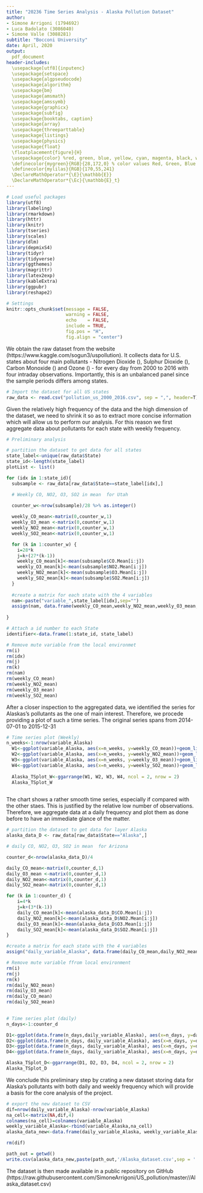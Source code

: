 ---
title: "20236 Time Series Analysis - Alaska Pollution Dataset"
author:
- Simone Arrigoni (1794692)
- Luca Badolato (3086040)
- Simone Valle (3088281)
subtitle: "Bocconi University"
date: April, 2020
output: 
  pdf_document
header-includes:
  \usepackage[utf8]{inputenc}
  \usepackage{setspace}
  \usepackage{algpseudocode}
  \usepackage{algorithm}
  \usepackage{bm}
  \usepackage{amsmath}
  \usepackage{amssymb}
  \usepackage{graphicx}
  \usepackage{subfig}
  \usepackage{booktabs, caption}
  \usepackage{array}
  \usepackage{threeparttable}
  \usepackage{listings}
  \usepackage{physics}
  \usepackage{float}
  \floatplacement{figure}{H}
  \usepackage{color} %red, green, blue, yellow, cyan, magenta, black, white
  \definecolor{mygreen}{RGB}{28,172,0} % color values Red, Green, Blue
  \definecolor{mylilas}{RGB}{170,55,241}
  \DeclareMathOperator*{\E}{\mathbb{E}}
  \DeclareMathOperator*{\Ec}{\mathbb{E}_t}
---

```{r, include=FALSE}

# Load useful packages
library(utf8)
library(labeling)
library(rmarkdown)
library(httr)
library(knitr)
library(tseries)
library(scales)
library(dlm)
library(depmixS4)
library(tidyr)
library(tidyverse)
library(ggthemes)
library(magrittr)
library(latex2exp)
library(kableExtra)
library(ggpubr)
library(reshape2)

# Settings
knitr::opts_chunk$set(message = FALSE, 
                      warning = FALSE,
                      echo    = FALSE,
                      include = TRUE,
                      fig.pos = "H",
                      fig.align = "center")
```


We obtain the raw dataset from the website \textit{Kaggle} (https://www.kaggle.com/sogun3/uspollution).
It collects data for U.S. states about four main pollutants - Nitrogen Dioxide (\textit{NO2}), Sulphur Dioxide (\textit{SO2}), Carbon Monoxide (\textit{CO}) and Ozone (\textit{O3}) - for every day from 2000 to 2016 with four intraday observations. Importantly, this is an unbalanced panel since the sample periods differs among states.

```{r echo=FALSE}
# Import the dataset for all US states
raw_data <- read.csv("pollution_us_2000_2016.csv", sep = ",", header=T)
```

Given the relatively high frequency of the data and the high dimension of the dataset, we need to shrink it so as to extract more concise information which will allow us to perform our analysis.
For this reason we first aggregate data about pollutants for each state with weekly frequency.

```{r echo=FALSE}
# Preliminary analysis

# partition the dataset to get data for all states
state_label<-unique(raw_data$State)
state_id<-length(state_label)
plotList <- list()

for (idx in 1:state_id){
  subsample <- raw_data[raw_data$State==state_label[idx],]  

  # Weekly CO, NO2, O3, SO2 in mean  for Utah

  counter_w<-nrow(subsample)/28 %>% as.integer()
  
  weekly_CO_mean<-matrix(0,counter_w,1)
  weekly_O3_mean <-matrix(0,counter_w,1)
  weekly_NO2_mean<-matrix(0,counter_w,1)
  weekly_SO2_mean<-matrix(0,counter_w,1)

  for (k in 1:counter_w) {
    i=28*k
    j=k+(27*(k-1))
    weekly_CO_mean[k]<-mean(subsample$CO.Mean[i:j])
    weekly_O3_mean[k]<-mean(subsample$NO2.Mean[i:j]) 
    weekly_NO2_mean[k]<-mean(subsample$O3.Mean[i:j])
    weekly_SO2_mean[k]<-mean(subsample$SO2.Mean[i:j])
  }
  
  #create a matrix for each state with the 4 variables
  nam<-paste("variable_",state_label[idx],sep="")
  assign(nam, data.frame(weekly_CO_mean,weekly_NO2_mean,weekly_O3_mean, weekly_SO2_mean))
  
}

```

```{r echo=FALSE}
# Attach a id number to each State
identifier<-data.frame(1:state_id, state_label)

# Remove mute variable from the local environmet
rm(i)
rm(idx)
rm(j)
rm(k)
rm(nam)
rm(weekly_CO_mean)
rm(weekly_NO2_mean)
rm(weekly_O3_mean)
rm(weekly_SO2_mean)

```

After a closer inspection to the aggregated data, we identified the series for Alaskas's pollutants as the one of main interest. Therefore, we procede providing a plot of such a time series.
The original series spans from 2014-07-01 to 2015-12-31	 
```{r}
# Time series plot (Weekly)
n_weeks<-1:nrow(variable_Alaska)
  W1<-ggplot(variable_Alaska, aes(x=n_weeks, y=weekly_CO_mean))+geom_line()+ggtitle("Alaska")+theme_classic2()
  W2<-ggplot(variable_Alaska, aes(x=n_weeks, y=weekly_NO2_mean))+geom_line()+ggtitle("Alaska")+theme_classic2()
  W3<-ggplot(variable_Alaska, aes(x=n_weeks, y=weekly_O3_mean))+geom_line()+ggtitle("Alaska")+theme_classic2()
  W4<-ggplot(variable_Alaska, aes(x=n_weeks, y=weekly_SO2_mean))+geom_line()+ggtitle("Alaska")+theme_classic2()
  
  Alaska_TSplot_W<-ggarrange(W1, W2, W3, W4, ncol = 2, nrow = 2)
  Alaska_TSplot_W
  
```

The chart shows a rather smooth time series, especially if compared with the other staes. This is justified by the relative low number of observations. Therefore, we aggregate data at a daily frequency and plot them as done before to have an immediate glance of the matter.

```{r echo=FALSE}
# partition the dataset to get data for layer Alaska
alaska_data_D <- raw_data[raw_data$State=="Alaska",]

# daily CO, NO2, O3, SO2 in mean  for Arizona

counter_d<-nrow(alaska_data_D)/4

daily_CO_mean<-matrix(0,counter_d,1)
daily_O3_mean <-matrix(0,counter_d,1)
daily_NO2_mean<-matrix(0,counter_d,1)
daily_SO2_mean<-matrix(0,counter_d,1)

for (k in 1:counter_d) {
    i=4*k
    j=k+(3*(k-1))
    daily_CO_mean[k]<-mean(alaska_data_D$CO.Mean[i:j])
    daily_NO2_mean[k]<-mean(alaska_data_D$NO2.Mean[i:j])
    daily_O3_mean[k]<-mean(alaska_data_D$O3.Mean[i:j])
    daily_SO2_mean[k]<-mean(alaska_data_D$SO2.Mean[i:j])
}

#create a matrix for each state with the 4 variables
assign("daily_variable_Alaska", data.frame(daily_CO_mean,daily_NO2_mean,daily_O3_mean, daily_SO2_mean))

# Remove mute variable ffrom local environment
rm(i)
rm(j)
rm(k)
rm(daily_NO2_mean)
rm(daily_O3_mean)
rm(daily_CO_mean)
rm(daily_SO2_mean)
  

# Time series plot (daily)
n_days<-1:counter_d

D1<-ggplot(data.frame(n_days,daily_variable_Alaska), aes(x=n_days, y=daily_CO_mean))+geom_line()+theme_classic2()
D2<-ggplot(data.frame(n_days, daily_variable_Alaska), aes(x=n_days, y=daily_NO2_mean))+geom_line()+theme_classic2()
D3<-ggplot(data.frame(n_days, daily_variable_Alaska), aes(x=n_days, y=daily_O3_mean))+geom_line()+theme_classic2()
D4<-ggplot(data.frame(n_days, daily_variable_Alaska), aes(x=n_days, y=daily_SO2_mean))+geom_line()+theme_classic2()

Alaska_TSplot_D<-ggarrange(D1, D2, D3, D4, ncol = 2, nrow = 2)
Alaska_TSplot_D

```

We conclude this preliminary step by crating a new dataset storing data for Alaska's pollutants with both daily and weekly frequency which will provide a basis for the core analysis of the project.

```{r}
# export the new dataset to CSV
dif=nrow(daily_variable_Alaska)-nrow(variable_Alaska)
na_cell<-matrix(NA,dif,4)
colnames(na_cell)=colnames(variable_Alaska)
weekly_variable_Alaska<-rbind(variable_Alaska,na_cell)
alaska_data_new<-data.frame(daily_variable_Alaska, weekly_variable_Alaska)

rm(dif)

path_out = getwd()
write.csv(alaska_data_new,paste(path_out,'/Alaska_dataset.csv',sep = ''),row.names=FALSE)

```

The dataset is then made available in a public repository on GitHub
(https://raw.githubusercontent.com/SimoneArrigoni/US_pollution/master//Alaska_dataset.csv)



